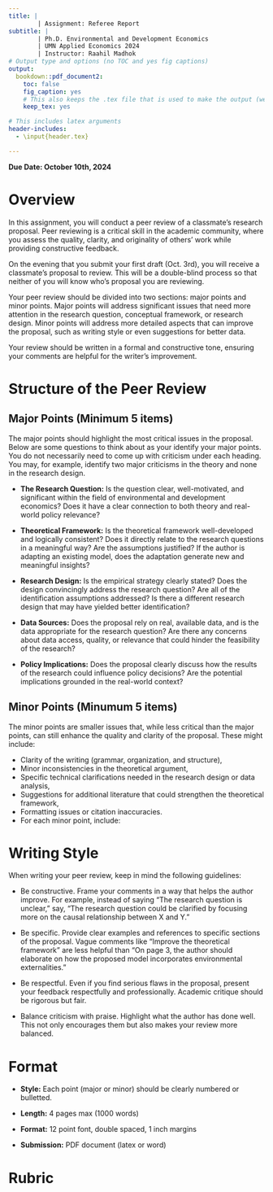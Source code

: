 ```yaml
---
title: |
        | Assignment: Referee Report
subtitle: |
        | Ph.D. Environmental and Development Economics
        | UMN Applied Economics 2024
        | Instructor: Raahil Madhok
# Output type and options (no TOC and yes fig captions)
output:
  bookdown::pdf_document2: 
    toc: false
    fig_caption: yes
    # This also keeps the .tex file that is used to make the output (we will eventually need this for publication)
    keep_tex: yes

# This includes latex arguments
header-includes:
  - \input{header.tex}

---
```


**Due Date: October 10th, 2024**

# Overview
In this assignment, you will conduct a peer review of a classmate's research proposal. Peer reviewing is a critical skill in the academic community, where you assess the quality, clarity, and originality of others' work while providing constructive feedback.

On the evening that you submit your first draft (Oct. 3rd), you will receive a classmate's proposal to review. This will be a double-blind process so that neither of you will know who's proposal you are reviewing.  

Your peer review should be divided into two sections: major points and minor points. Major points will address significant issues that need more attention in the research question, conceptual framework, or research design. Minor points will address more detailed aspects that can improve the proposal, such as writing style or even suggestions for better data.

Your review should be written in a formal and constructive tone, ensuring your comments are helpful for the writer's improvement.

# Structure of the Peer Review

## Major Points (Minimum 5 items)
The major points should highlight the most critical issues in the proposal. Below are some questions to think about as your identify your major points. You do not necessarily need to come up with criticism under each heading. You may, for example, identify two major criticisms in the theory and none in the research design.  

- **The Research Question:** Is the question clear, well-motivated, and significant within the field of environmental and development economics? Does it have a clear connection to both theory and real-world policy relevance?

- **Theoretical Framework:** Is the theoretical framework well-developed and logically consistent? Does it directly relate to the research questions in a meaningful way? Are the assumptions justified? If the author is adapting an existing model, does the adaptation generate new and meaningful insights?

- **Research Design:** Is the empirical strategy clearly stated? Does the design convincingly address the research question? Are all of the identification assumptions addressed? Is there a different research design that may have yielded better identification?

- **Data Sources:** Does the proposal rely on real, available data, and is the data appropriate for the research question? Are there any concerns about data access, quality, or relevance that could hinder the feasibility of the research?

- **Policy Implications:** Does the proposal clearly discuss how the results of the research could influence policy decisions? Are the potential implications grounded in the real-world context?

## Minor Points (Minumum 5 items)
The minor points are smaller issues that, while less critical than the major points, can still enhance the quality and clarity of the proposal. These might include:

- Clarity of the writing (grammar, organization, and structure),
- Minor inconsistencies in the theoretical argument,
- Specific technical clarifications needed in the research design or data analysis,
- Suggestions for additional literature that could strengthen the theoretical framework,
- Formatting issues or citation inaccuracies.
- For each minor point, include:

# Writing Style
When writing your peer review, keep in mind the following guidelines:

- Be constructive. Frame your comments in a way that helps the author improve. For example, instead of saying "The research question is unclear," say, "The research question could be clarified by focusing more on the causal relationship between X and Y."

- Be specific. Provide clear examples and references to specific sections of the proposal. Vague comments like "Improve the theoretical framework" are less helpful than "On page 3, the author should elaborate on how the proposed model incorporates environmental externalities."

- Be respectful. Even if you find serious flaws in the proposal, present your feedback respectfully and professionally. Academic critique should be rigorous but fair.

- Balance criticism with praise. Highlight what the author has done well. This not only encourages them but also makes your review more balanced.

# Format

- **Style:** Each point (major or minor) should be clearly numbered or bulletted.

- **Length:** 4 pages max (1000 words)

- **Format:** 12 point font, double spaced, 1 inch margins

- **Submission:** PDF document (latex or word)

\newpage
# Rubric

\begin{table}[h!]
\centering
\begin{tabular}{|l|p{8cm}|c|c|}
\hline
\textbf{Category} & \textbf{Criteria} & \textbf{Points} & \textbf{Score} \\
\hline
\multirow{2}{*}{\textbf{Understanding of the Proposal}} & Demonstrates a clear understanding of the peer's research question, theoretical framework, and research design. & 10 & \\
\hline
\multirow{3}{*}{\textbf{Major Points}} & Each of the major points identifies key issues in the proposal, explains their importance, and provides constructive suggestions for improvement. & 30 & \\
\cline{2-4}
& Relevance and Depth: The major points address significant elements like research question, theoretical framework, data, design, or policy implications. & 10 & \\
\cline{2-4}
& Explanation of Issues: Major points clearly explain what needs improvement and why these issues matter to the overall proposal. & 10 & \\
\cline{2-4}
& Constructive Suggestions: Provides specific and constructive suggestions to improve the proposal. & 10 & \\
\hline
\multirow{3}{*}{\textbf{Minor Points}} & Each of the minor points identifies smaller issues (clarity, grammar, technical details) and suggests minor improvements. & 20 & \\
\cline{2-4}
& Identification of Minor Issues: The minor points identify relevant and helpful smaller issues. & 10 & \\
\cline{2-4}
& Clarity and Constructiveness: Provides clear, specific feedback on how to address the minor issues. & 10 & \\
\hline
\multirow{2}{*}{\textbf{Tone and Constructiveness}} & The review is respectful, professional, and balanced. The reviewer frames critiques in a positive and constructive manner. & 20 & \\
\hline
\multirow{2}{*}{\textbf{Specificity of Feedback}} & Feedback is specific, well-documented, and refers directly to the text of the proposal. Avoids vague comments. & 10 & \\
\hline
\multirow{2}{*}{\textbf{Writing Quality}} & The peer review is well-written, clear, and organized. Grammar and syntax are correct. & 10 & \\
\hline
\multicolumn{3}{|r|}{\textbf{Total Points Possible:}} & \textbf{150} \\
\hline
\end{tabular}
\end{table}




